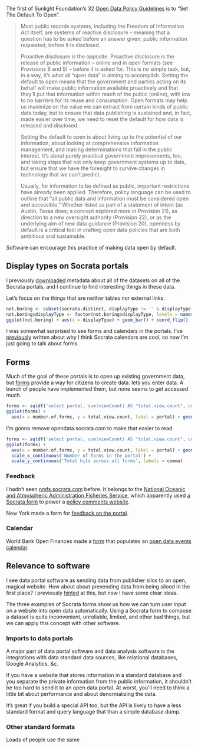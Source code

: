 The first of Sunlight Foundation's 32
[Open Data Policy Guidelines](http://sunlightfoundation.com/opendataguidelines/)
is to "Set The Default To Open".

> Most public records systems, including the Freedom of Information Act itself, are systems of reactive disclosure -- meaning that a question has to be asked before an answer given; public information requested, before it is disclosed.
>
> Proactive disclosure is the opposite. Proactive disclosure is the release of public information -- online and in open formats (see Provisions 8 and 9) -- before it is asked for. This is no simple task, but, in a way, it’s what all "open data" is aiming to accomplish. Setting the default to open means that the government and parties acting on its behalf will make public information available proactively and that they’ll put that information within reach of the public (online), with low to no barriers for its reuse and consumption. Open formats may help us maximize on the value we can extract from certain kinds of public data today, but to ensure that data publishing is sustained and, in fact, made easier over time, we need to reset the default for how data is released and disclosed.
>
> Setting the default to open is about living up to the potential of our information, about looking at comprehensive information management, and making determinations that fall in the public interest. It’s about purely practical government improvements, too, and taking steps that not only keep government systems up to date, but ensure that we have the foresight to survive changes in technology that we can’t predict.
>
> Usually, for information to be defined as public, important restrictions have already been applied. Therefore, policy language can be used to outline that "all public data and information must be considered open and accessible." Whether listed as part of a statement of intent (as Austin, Texas does; a concept explored more in Provision 21), as direction to a new oversight authority (Provision 22), or as the underlying aim of new data guidance (Provision 20), openness by default is a critical tool in crafting open data policies that are both ambitious and sustainable.

Software can encourage this practice of making data open by default.

## Display types on Socrata portals
I previously [downloaded](/!/socrata-summary) metadata about all of
the datasets on all of the Socrata portals, and I continue to find
interesting things in these data.

Let's focus on the things that are neither tables nor external links.

```r
not.boring <- subset(socrata.distinct, displayType != '' & displayType != 'table' & displayType != 'href' & displayType != 'blob')
not.boring$displayType <- factor(not.boring$displayType, levels = names(sort(table(not.boring$displayType), decreasing = T)))
ggplot(not.boring) + aes(x = displayType) + geom_bar() + coord_flip()
```

I was somewhat surprised to see forms and calendars in the portals.
I've [previously](/!/open-calendars) written about why I think Socrata calendars are cool,
so now I'm just going to talk about forms.

## Forms
Much of the goal of these portals is to open up existing government data, but
[forms](https://data.wa.gov/Economics/Broadband-Project-Data-Entry/38rz-krmg?) provide a way for citizens to create data.
lets you enter data. A bunch of people have implemented them, but none seems to get accessed much.

```r
forms <- sqldf('select portal, sum(viewCount) AS "total.view.count", count(*) AS "number.of.forms" FROM socrata where displayType = "form" group by portal')
ggplot(forms) +
  aes(x = number.of.forms, y = total.view.count, label = portal) + geom_text() +
```
I'm gonna remove opendata.socrata.com to make that easier to read.

```r
forms <- sqldf('select portal, sum(viewCount) AS "total.view.count", count(*) AS "number.of.forms" FROM socrata where displayType = "form" and portal != "opendata.socrata.com" group by portal')
ggplot(forms) +
  aes(x = number.of.forms, y = total.view.count, label = portal) + geom_text() +
  scale_x_continuous('Number of forms in the portal') +
  scale_y_continuous('Total hits across all forms', labels = comma)
```

### Feedback
I hadn't seen [nmfs.socrata.com](https://nmfs.socrata.com) before.
It belongs to the [National Oceanic and Atmospheric Administration Fisheries Service](http://www.nmfs.noaa.gov),
which apparently used [a Socrata form](https://nmfs.socrata.com/Government/2011-Aquaculture-Public-Comments-Form/u5id-8nqp) to power a
[policy comments website](http://www.nmfs.noaa.gov/aquaculture/policy2/).

New York made a form for [feedback on the portal](https://data.ny.gov/dataset/Give-Feedback/fq3e-q75i?).

### Calendar
World Bank Open Finances made a
[form](https://finances.worldbank.org/dataset/Global-Open-Data-Calendar-Entry-Form/qdbh-rfd3?)
that populates an
[open data events calendar](https://finances.worldbank.org/dataset/Global-Open-Data-Calendar/g4sx-dwxc).

## Relevance to software
I see data portal software as sending data from publisher silos to an open, magical website.
How about about prevending data from being siloed in the first place? I previously
[hinted](http://thomaslevine.com/!/socrata-calendars#opening-data-at-their-sources) at this,
but now I have some clear ideas.

The three examples of Socrata forms show us how we can turn user input on a website into
open data automatically. Using a Socrata form to compose a dataset is quite inconvenient,
unreliable, limited, and other bad things, but we can apply this concept with other software.

### Imports to data portals
A major part of data portal software and data analysis software is the integrations
with data standard data sources, like relational databases, Google Analytics, &c.

If you have a website that stores information in a standard database and you separate
the private information from the public information, it shouldn't be too hard to send
it to an open data portal. At worst, you'll need to think a little bit about performance
and about denormalizing the data.

It's great if you build a special API too, but the API is likely to have a less standard
format and query language that than a simple database dump.

### Other standard formats
Loads of people use the same 

